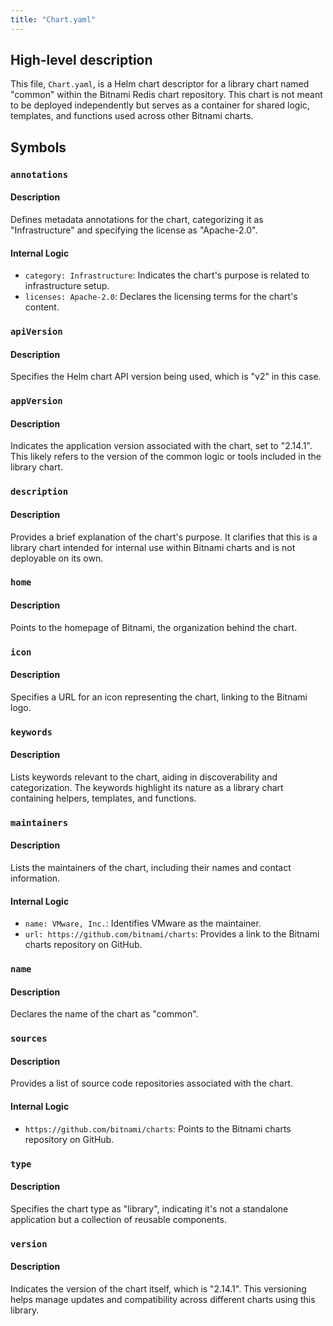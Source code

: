 ```yaml
---
title: "Chart.yaml"
---
```


## High-level description
This file, `Chart.yaml`, is a Helm chart descriptor for a library chart named "common" within the Bitnami Redis chart repository. This chart is not meant to be deployed independently but serves as a container for shared logic, templates, and functions used across other Bitnami charts.

## Symbols
### `annotations`
#### Description
Defines metadata annotations for the chart, categorizing it as "Infrastructure" and specifying the license as "Apache-2.0".

#### Internal Logic
- `category: Infrastructure`: Indicates the chart's purpose is related to infrastructure setup.
- `licenses: Apache-2.0`: Declares the licensing terms for the chart's content.

### `apiVersion`
#### Description
Specifies the Helm chart API version being used, which is "v2" in this case.

### `appVersion`
#### Description
Indicates the application version associated with the chart, set to "2.14.1". This likely refers to the version of the common logic or tools included in the library chart.

### `description`
#### Description
Provides a brief explanation of the chart's purpose. It clarifies that this is a library chart intended for internal use within Bitnami charts and is not deployable on its own.

### `home`
#### Description
Points to the homepage of Bitnami, the organization behind the chart.

### `icon`
#### Description
Specifies a URL for an icon representing the chart, linking to the Bitnami logo.

### `keywords`
#### Description
Lists keywords relevant to the chart, aiding in discoverability and categorization. The keywords highlight its nature as a library chart containing helpers, templates, and functions.

### `maintainers`
#### Description
Lists the maintainers of the chart, including their names and contact information.

#### Internal Logic
- `name: VMware, Inc.`: Identifies VMware as the maintainer.
- `url: https://github.com/bitnami/charts`: Provides a link to the Bitnami charts repository on GitHub.

### `name`
#### Description
Declares the name of the chart as "common".

### `sources`
#### Description
Provides a list of source code repositories associated with the chart.

#### Internal Logic
- `https://github.com/bitnami/charts`: Points to the Bitnami charts repository on GitHub.

### `type`
#### Description
Specifies the chart type as "library", indicating it's not a standalone application but a collection of reusable components.

### `version`
#### Description
Indicates the version of the chart itself, which is "2.14.1". This versioning helps manage updates and compatibility across different charts using this library.
